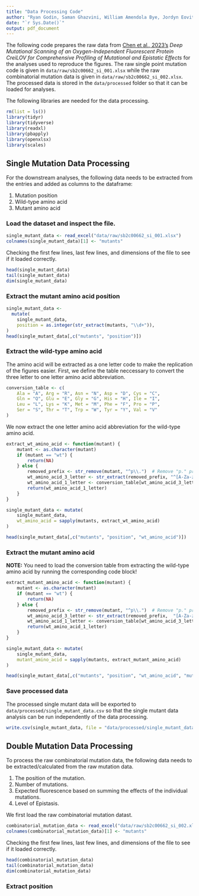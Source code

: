 ```yaml
---
title: "Data Processing Code"
author: "Ryan Godin, Saman Ghazvini, William Amendola Bye, Jordyn Eovito, Vencke Gruening"
date: "`r Sys.Date()`"
output: pdf_document
---
```


The following code prepares the raw data from [Chen et al., 2023's](https://doi.org/10.1021/acssynbio.2c00662) *Deep Mutational Scanning of an Oxygen-Independent Fluorescent Protein CreiLOV for Comprehensive Profiling of Mutational and Epistatic Effects* for the analyses used to reproduce the figures. The raw single point mutation code is given in `data/raw/sb2c00662_si_001.xlsx` while the raw combinatorial mutation data is given in `data/raw/sb2c00662_si_002.xlsx`. The processed data is stored in the `data/processed` folder so that it can be loaded for analyses.

The following libraries are needed for the data processing.

```R
rm(list = ls())
library(tidyr)
library(tidyverse)
library(readxl)
library(pbapply)
library(openxlsx)
library(scales)
```

## Single Mutation Data Processing

For the downstream analyses, the following data needs to be extracted from the entries and added as columns to the dataframe:

1. Mutation position
2. Wild-type amino acid
3. Mutant amino acid

### Load the dataset and inspect the file.

```R
single_mutant_data <- read_excel("data/raw/sb2c00662_si_001.xlsx")
colnames(single_mutant_data)[1] <- "mutants"
```

Checking the first few lines, last few lines, and dimensions of the file to see if it loaded correctly.

```R
head(single_mutant_data)
tail(single_mutant_data)
dim(single_mutant_data)
```

### Extract the mutant amino acid position

```R
single_mutant_data <-
  mutate(
    single_mutant_data,
    position = as.integer(str_extract(mutants, "\\d+")),
)
head(single_mutant_data[,c("mutants", "position")])
```

### Extract the wild-type amino acid

The amino acid will be extracted as a one letter code to make the replication of the figures easier. First, we define the table neccessary to convert the three letter to one letter amino acid abbreviation.

```R
conversion_table <- c(
    Ala = "A", Arg = "R", Asn = "N", Asp = "D", Cys = "C", 
    Gln = "Q", Glu = "E", Gly = "G", His = "H", Ile = "I", 
    Leu = "L", Lys = "K", Met = "M", Phe = "F", Pro = "P", 
    Ser = "S", Thr = "T", Trp = "W", Tyr = "Y", Val = "V"
)
```

We now extract the one letter amino acid abbreviation for the wild-type amino acid.

```R
extract_wt_amino_acid <- function(mutant) {
    mutant <- as.character(mutant)
    if (mutant == "wt") {
        return(NA)
    } else {
        removed_prefix <- str_remove(mutant, "^p\\.")  # Remove "p." prefix
        wt_amino_acid_3_letter <- str_extract(removed_prefix, "^[A-Za-z]+")
        wt_amino_acid_1_letter <- conversion_table[wt_amino_acid_3_letter]
        return(wt_amino_acid_1_letter)
    }
}

single_mutant_data <- mutate(
    single_mutant_data,
    wt_amino_acid = sapply(mutants, extract_wt_amino_acid)
)

head(single_mutant_data[,c("mutants", "position", "wt_amino_acid")])
```

### Extract the mutant amino acid

**NOTE:** You need to load the conversion table from extracting the wild-type amino acid by running the corresponding code block!

```R
extract_mutant_amino_acid <- function(mutant) {
    mutant <- as.character(mutant)
    if (mutant == "wt") {
        return(NA)
    } else {
        removed_prefix <- str_remove(mutant, "^p\\.")  # Remove "p." prefix
        wt_amino_acid_3_letter <- str_extract(removed_prefix,  "[A-Za-z]+$")
        wt_amino_acid_1_letter <- conversion_table[wt_amino_acid_3_letter]
        return(wt_amino_acid_1_letter)
    }
}

single_mutant_data <- mutate(
    single_mutant_data,
    mutant_amino_acid = sapply(mutants, extract_mutant_amino_acid)
)

head(single_mutant_data[,c("mutants", "position", "wt_amino_acid", "mutant_amino_acid")])
```

### Save processed data

The processed single mutant data will be exported to `data/processed/single_mutant_data.csv` so that the single mutant data analysis can be run independently of the data processing.

```R
write.csv(single_mutant_data, file = "data/processed/single_mutant_data.csv", row.names=FALSE)
```

## Double Mutation Data Processing

To process the raw combinatorial mutation data, the following data needs to be extracted/calculated from the raw mutation data.

1. The position of the mutation.
2. Number of mutations.
3. Expected fluorescence based on summing the effects of the individual mutations.
4. Level of Epistasis.

We first load the raw combinatorial mutation datast.

```R
combinatorial_mutation_data <- read_excel("data/raw/sb2c00662_si_002.xlsx")
colnames(combinatorial_mutation_data)[1] <- "mutants"
```

Checking the first few lines, last few lines, and dimensions of the file to see if it loaded correctly.

```R
head(combinatorial_mutation_data)
tail(combinatorial_mutation_data)
dim(combinatorial_mutation_data)
```


### Extract position
